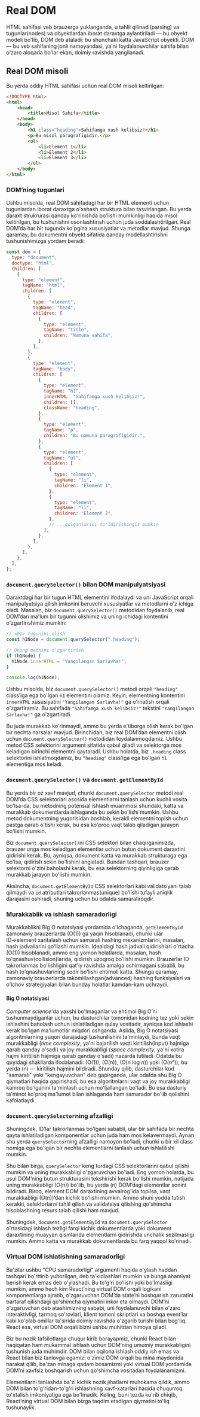 
# Real DOM

HTML sahifasi veb brauzerga yuklanganda, u tahlil qilinadi(parsing) va tugunlar(nodes) va obyektlardan iborat daraxtga aylantiriladi — bu obyekt modeli bo'lib, DOM deb ataladi: bu shunchaki katta JavaScript obyekti. DOM — bu veb sahifaning jonli namoyandasi, ya'ni foydalanuvchilar sahifa bilan o'zaro aloqada bo'lar ekan, doimiy ravishda yangilanadi.

## Real DOM misoli

Bu yerda oddiy HTML sahifasi uchun real DOM misoli keltirilgan:
``` html copy
<!DOCTYPE html>
<html>
    <head>
        <title>Misol Sahifa</title>
    </head>
    <body>
        <h1 class="heading">Sahifamga xush kelibsiz!</h1>
        <p>Bu misol paragrafigidir.</p>
        <ul>
            <li>Element 1</li>
            <li>Element 2</li>
            <li>Element 3</li>
        </ul>
    </body>
</html>
```

### DOM’ning tugunlari

Ushbu misolda, real DOM sahifadagi har bir HTML elementi uchun tugunlardan iborat daraxtga o'xshash struktura bilan tasvirlangan. Bu yerda daraxt strukrurasi qanday ko'rinishda bo'lishi mumkinligi haqida misol keltirilgan, bu tushunishni osonlashtirish uchun juda soddalashtirilgan. Real DOM’da har bir tugunda ko'pgina xususiyatlar va metodlar mavjud. Shunga qaramay, bu dokumentni obyekt sifatida qanday modellashtirishni tushunishimizga yordam beradi:
``` js copy
const dom = {
  type: "document",
  doctype: "html",
  children: [
    {
      type: "element",
      tagName: "html",
      children: [
        {
          type: "element",
          tagName: "head",
          children: [
            {
              type: "element",
              tagName: "title",
              children: "Namuna sahifa",
            },
          ],
        },
        {
          type: "element",
          tagName: "body",
          children: [
            {
              type: "element",
              tagName: "h1",
              innerHTML: "Sahifamga xush kelibsiz!",
              children: [],
              className: "heading",
            },
            {
              type: "element",
              tagName: "p",
              children: "Bu namuna paragrafigidir.",
            },
            {
              type: "element",
              tagName: "ul",
              children: [
                {
                  type: "element",
                  tagName: "li",
                  children: "Element 1",
                },
                {
                  type: "element",
                  tagName: "li",
                  children: "Element 2",
                },
                // ...qolganlarini to'ldirishingiz mumkin
              ],
            },
          ],
        },
      ],
    },
  ],
};
```

### `document.querySelector()` bilan DOM manipulyatsiyasi

Daraxtdagi har bir tugun HTML elementini ifodalaydi va uni JavaScript orqali manipulyatsiya qilish imkonini beruvchi xususiyatlar va metodlarni o'z ichiga oladi. Masalan, biz `document.querySelector()` metodidan foydalanib, real DOM’dan ma'lum bir tugunni olishimiz va uning ichidagi kontentini o'zgartirishimiz mumkin:
``` js copy
// <h1> tugunini olish
const h1Node = document.querySelector(".heading");

// Uning matnini o'zgartirish
if (h1Node) {
  h1Node.innerHTML = "Yangilangan Sarlavha!";
}

console.log(h1Node);
```

Ushbu misolda, biz `document.querySelector()` metodi orqali `"heading"` class’iga ega bo'lgan `h1` elementini olamiz. Keyin, elementning kontentini `innerHTML` xususiyatini `"Yangilangan Sarlavha!"` ga o'rnatish orqali o'zgartiramiz. Bu sahifada `"Sahifamga xush kelibsiz!"` tekstini `"Yangilangan Sarlavha!"` ga o'zgartiradi.

Bu juda murakkab ko'rinmaydi, ammo bu yerda e'tiborga olish kerak bo'lgan bir nechta narsalar mavjud. Birinchidan, biz real DOM’dan elementni olish uchun `document.querySelector()` metodidan foydalanmoqdamiz. Ushbu metod CSS selektorini argument sifatida qabul qiladi va selektorga mos keladigan birinchi elementni qaytaradi. Ushbu holatda, biz `.heading` class selektorini ishlatmoqdamiz, bu `"heading"` class’iga ega bo'lgan `h1` elementiga mos keladi.

### `document.querySelector()` va `document.getElementById`

Bu yerda bir oz xavf mavjud, chunki `document.querySelector` metodi real DOM’da CSS selektorlari asosida elementlarni tanlash uchun kuchli vosita bo'lsa-da, bu metodning potensial ishlash muammosi shundaki, katta va murakkab dokumentlarda ishlaganda bu sekin bo'lishi mumkin. Ushbu metod dokumentning yuqorisidan boshlab, kerakli elementni topish uchun pastga qarab o'tishi kerak, bu esa ko'proq vaqt talab qiladigan jarayon bo'lishi mumkin.

Biz `document.querySelector()`ni CSS selektori bilan chaqirganimizda, brauzer unga mos keladigan elementlar uchun butun dokument daraxtini qidirishi kerak. Bu, ayniqsa, dokument katta va murakkab strukturaga ega bo'lsa, qidirish sekin bo'lishini anglatadi. Bundan tashqari, brauzer selektorni o'zini baholashi kerak, bu esa selektorning qiyinligiga qarab murakkab jarayon bo'lishi mumkin.

Aksincha, `document.getElementById` CSS selektorlari kabi validatsiyani talab qilmaydi va `id` atributlari takrorlanmas(unique) bo'lishi tufayli aniqlik darajasini oshiradi, shuning uchun bu odatda samaraliroqdir.

### Murakkablik va ishlash samaradorligi

Murakkablikni Big O notatsiyasi yordamida o'lchaganda, `getElementById` zamonaviy brauzerlarda (O(1)) ga yaqin hisoblanadi, chunki ular ID→element xaritalash uchun samarali hashing mexanizmlarini, masalan, hash jadvallarini qo'llashi mumkin. Idealdagi hash jadvali qidirishlari o'rtacha (O(1)) hisoblanadi, ammo eng yomon holatlarda, masalan, hash to'qnashuv(collision)larida, qidirish uzoqroq bo'lishi mumkin. Brauzerlar ID takrorlanmas bo'lishligini qat'iy ravishda amalga oshirmagani sababli, bu hash to'qnashuvlarining sodir bo'lishi ehtimoli katta. Shunga qaramay, zamonaviy brauzerlarda takomillashgan(advanced) hashing funksiyalari va o'lchov strategiyalari bilan bunday holatlar kamdan-kam uchraydi.

<Callout type="info">

#### Big O notatsiyasi

*Computer science*'da yaxshi bo'lmaganlar va ehtimol Big O’ni tushunmaydiganlar uchun, bu dasturchilar tomonidan kodning tez yoki sekin ishlashini baholash uchun ishlatiladigan qulay vositadir, ayniqsa kod ishlashi kerak bo'lgan ma'lumotlar miqdori oshganda. Aslida, Big O notatsiyasi algoritmlarning yuqori darajadagi tushunilishini ta'minlaydi, bunda vaqt murakkabligi (*time complexity*, ya'ni bajarilish vaqti kiritilish(input) hajmiga qarab qanday o'sadi) va joy murakkabligi (*space complexity*, ya'ni xotira hajmi kiritilish hajmiga qarab qanday o'sadi) nazarda tutiladi. Odatda bu quyidagi shakllarda ifodalanadi: (O(1)), (O(n)), (O(n log n)) yoki (O(n²)), bu yerda (n) — kiritilish hajmini bildiradi. Shunday qilib, dasturchilar kod "samarali" yoki "kengayuvchan" deb gapirganda, ular odatda shu Big O qiymatlari haqida gapirishadi, bu esa algoritmlarni vaqt va joy murakkabligi kamroq bo'lganini ta'minlash uchun mo'ljallangan bo'ladi. Bu esa dasturiy ta'minot ko'proq ma'lumot bilan ishlaganda ham samarador bo'lib qolishini kafolatlaydi.
</Callout>

### `document.querySelector`ning afzalligi

Shuningdek, ID’lar takrorlanmas bo'lgani sababli, ular bir sahifada bir nechta qayta ishlatiladigan komponentlar uchun juda ham mos kelavermaydi. Aynan shu yerda `querySelector`ning afzalligi namoyon bo'ladi, chunki u bir xil class nomiga ega bo'lgan bir nechta elementlarni tanlash uchun ishlatilishi mumkin.

Shu bilan birga, `querySelector` keng turdagi CSS selektorlarini qabul qilishi mumkin va uning murakkabligi o'zgaruvchan bo'ladi. Eng yomon holatda, bu usul DOM’ning butun strukturasini tekshirishi kerak bo'lishi mumkin, natijada uning murakkabligi (O(n)) bo'lib, bu yerda (n) DOM’dagi elementlar sonini bildiradi. Biroq, element DOM daraxtining avvalrog'ida topilsa, vaqt murakkabligi (O(n))’dan kichik bo'lishi mumkin. Ammo shuni yodda tutish kerakki, selektorlarni tahlil qilish va validatsiya qilishing qo'shimcha hisoblashning resurs talab qilishi ham mavjud.

Shuningdek, `document.getElementById` va `document.querySelector` o'rtasidagi ishlash tezligi farqi kichik dokumentlarda yoki dokument daraxtining muayyan qismlarida elementlarni qidirishda unchalik sezilmasligi mumkin. Ammo katta va murakkab dokumentlarda bu farq yaqqol ko'rinadi.

### Virtual DOM ishlatishning samaradorligi

Ba'zilar ushbu "CPU samaradorligi" argumenti haqida o'ylash haddan tashqari bo'rttirib yuborilgan, deb ta'kidlashlari mumkin va bunga ahamiyat berish kerak emas deb o'ylashadi. Bu to'g'ri bo'lishi yoki bo'lmasligi mumkin, ammo hech kim React’ning virtual DOM orqali logikani komponentlarga ajratib, o'zgaruvchan DOM’da state’ni boshqarish zaruratini bartaraf qilishdagi qo'shimcha qiymatini inkor eta olmaydi. DOM’ni o'zgaruvchan deb atashimizning sababi, uni foydalanuvchi bilan o'zaro interaktivligi, tarmoq so'rovlari, klient tomoni skriptlari va boshqa event’lar kabi ko'plab omillar ta'sirida doimiy ravishda o'zgarib turishi bilan bog'liq. React esa, virtual DOM orqali bizni ushbu muhitdan himoya qiladi.

Biz bu nozik tafsilotlarga chuqur kirib borayapmiz, chunki React bilan haqiqatan ham mukammal ishlash uchun DOM’ning umumiy murakkabligini tushunish juda muhimdir. DOM bilan oqilona ishlash oddiy ish emas va React bilan biz tanlovga egamiz: o'zimiz DOM orqali bu mina maydonida harakat qilib, ba'zan minaga qadam bosamizmi yoki virtual DOM yordamida DOM’ni xavfsiz boshqarish uchun qo'shimcha vositadan foydalanamizmi.

Elementlarni tanlashda ba'zi kichik nozik jihatlarni muhokama qildik, ammo DOM bilan to'g'ridan-to'g'ri ishlashning xavf-xatarlari haqida chuqurroq to'xtalish imkoniyatiga ega bo'lmadik. Keling, buni tezda ko'rib chiqib, React’ning virtual DOM bilan bizga taqdim etadigan qiymatini to'liq tushunaylik.